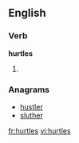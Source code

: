 ==English==

===Verb===
'''hurtles'''

# {{third-person singular of|hurtle}}

===Anagrams===
* [[hustler#English|hustler]]
* [[sluther#English|sluther]]

[[fr:hurtles]]
[[vi:hurtles]]